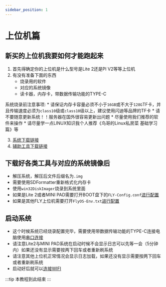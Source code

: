 ```yaml
---
sidebar_position: 1
---
```



# 上位机篇

## 新买的上位机我要如何才能跑起来

  1. 首先得确定你的上位机是什么型号是Lite 2还是PI V2等等上位机
  2. 有没有准备下面的东西
      * 烧录用的软件
      * 对应的系统镜像
      * 读卡器，内存卡，带数据传输功能的TYPE-C

  系统烧录前注意事项:
        * 请保证内存卡容量必须不小于`16GB`或不大于`128G`TF卡，并且传输速度必须为`class10`级或`class10`级以上，建议使用闪迪等品牌的TF卡
        * 请不要随意更新系统！！服务器在国外很容易更新出问题
        * 尽量使用我们推荐的软件来操作
        * 请尽量学一点LINUX知识我个人推荐《鸟哥的Linux私房菜 基础学习篇》等

  3. [系统下载链接](https://mellow-next.klipper.cn/docs/category/%E7%B3%BB%E7%BB%9F%E9%95%9C%E5%83%8F)
  4. [辅助工具下载链接](https://mellow-next.klipper.cn/docs/ResDownload/auxiliary_software/)

## 下载好各类工具与对应的系统镜像后

  * 解压系统，解压后文件后缀名为`.img`
  * 需要使用SDFormatter重新格式化内存卡
  * 使用`win32DiskImager`烧录到系统里面
  * 如果是Lite 2或者MINI PAD需要打开BOOT盘下的`FLY-Config.conf`[进行配置](https://mellow-next.klipper.cn//docs/ProductDoc/SBC/fly-lite/fly-os)
  * 如果是其他FLY上位机需要打开`FlyOS-Env.txt`[进行配置](https://mellow-next.klipper.cn/docs/ProductDoc/SBC/fly-pi-v2/fly-os#%E7%B3%BB%E7%BB%9F%E9%85%8D%E7%BD%AE)

## 启动系统

  * 这个时候系统已经烧录配置完毕，需要使用带数据传输功能的TYPE-C连接电脑使用[串口连接](https://mellow-next.klipper.cn/docs/DebugDoc/BasicTutorial/)
  * 请注意Lite2与MINI PAD系统在启动时候不会显示日志可以先等一会（5分钟内）如果还没有显示需要按两下回车或者重新刷系统
  * 请注意其他上位机正常情况会显示日志加载，如果还没有显示需要按两下回车或者重新刷系统
  * 启动好后就可以[连接WIFI](https://mellow-next.klipper.cn/docs/DebugDoc/BasicTutorial/Internet)



:::tip
本教程到此结束
:::


